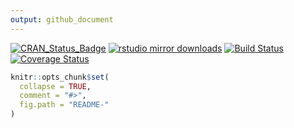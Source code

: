 ```yaml
---
output: github_document
---
```

[![CRAN_Status_Badge](http://www.r-pkg.org/badges/version/dssatr)](https://cran.r-project.org/package=dssatr)
[![rstudio mirror downloads](http://cranlogs.r-pkg.org/badges/grand-total/dssatr)](https://github.com/metacran/cranlogs.app)
[![Build Status](https://api.travis-ci.org/bocinsky/dssatr.png)](https://travis-ci.org/bocinsky/dssatr)
[![Coverage Status](https://img.shields.io/codecov/c/github/NA/NA/master.svg)](https://codecov.io/github/NA/NA?branch=master)


```r
knitr::opts_chunk$set(
  collapse = TRUE,
  comment = "#>",
  fig.path = "README-"
)
```
